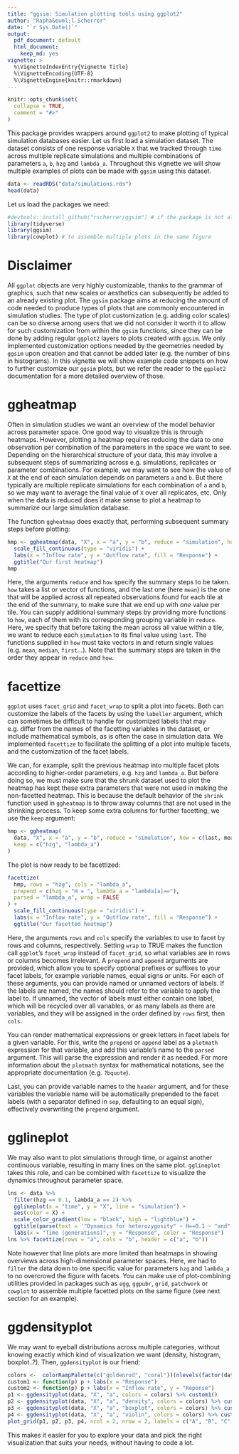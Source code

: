 ```yaml
---
title: "ggsim: Simulation plotting tools using ggplot2"
author: "Rapha&euml;l Scherrer"
date: "`r Sys.Date()`"
output:
  pdf_document: default
  html_document:
    keep_md: yes
vignette: >
  %\VignetteIndexEntry{Vignette Title}
  %\VignetteEncoding{UTF-8}
  %\VignetteEngine{knitr::rmarkdown}
---
```


```r
knitr::opts_chunk$set(
  collapse = TRUE,
  comment = "#>"
)
```

This package provides wrappers around `ggplot2` to make plotting of typical simulation databases easier. Let us first load a simulation dataset. The dataset consists of one response variable `X` that we tracked through `time` across multiple replicate simulations and multiple combinations of parameters `a`, `b`, `hzg` and `lambda_a`. Throughout this vignette we will show multiple examples of plots can be made with `ggsim` using this dataset. 

```r
data <- readRDS("data/simulations.rds")
head(data)
```

Let us load the packages we need:

```r
#devtools::install_github("rscherrer/ggsim") # if the package is not already installed
library(tidyverse)
library(ggsim)
library(cowplot) # to assemble multiple plots in the same figure
```

# Disclaimer

All `ggplot` objects are very highly customizable, thanks to the grammar of graphics, such that new scales or aesthetics can subsequently be added to an already existing plot. The `ggsim` package aims at reducing the amount of code needed to produce types of plots that are commonly encountered in simulation studies. The type of plot customization (e.g. adding color scales) can be so diverse among users that we did not consider it worth it to allow for such customization from within the `ggsim` functions, since they can be done by adding regular `ggplot2` layers to plots created with `ggsim`. We only implemented customization options needed by the geometries needed by `ggsim` upon creation and that cannot be added later (e.g. the number of bins in histograms). In this vignette we will show example code snippets on how to further customize our `ggsim` plots, but we refer the reader to the `ggplot2` documentation for a more detailed overview of those.

# ggheatmap

Often in simulation studies we want an overview of the model behavior across parameter space. One good way to visualize this is through heatmaps. However, plotting a heatmap requires reducing the data to one observation per combination of the parameters in the space we want to see. Depending on the hierarchical structure of your data, this may involve a subsequent steps of summarizing across e.g. simulations, replicates or parameter combinations. For example, we may want to see how the value of `X` at the end of each simulation depends on parameters `a` and `b`. But there typically are multiple replicate simulations for each combination of `a` and `b`, so we may want to average the final value of `X` over all replicates, etc. Only when the data is reduced does it make sense to plot a heatmap to summarize our large simulation database. 

The function `ggheatmap` does exactly that, performing subsequent summary steps before plotting:

```r
hmp <- ggheatmap(data, "X", x = "a", y = "b", reduce = "simulation", how = c(last, mean)) +
  scale_fill_continuous(type = "viridis") +
  labs(x = "Inflow rate", y = "Outflow rate", fill = "Response") +
  ggtitle("Our first heatmap")
hmp
```

Here, the arguments `reduce` and `how` specify the summary steps to be taken. `how` takes a list or vector of functions, and the last one (here `mean`) is the one that will be applied across all repeated observations found for each tile at the end of the summary, to make sure that we end up with *one* value per tile. You can supply additional summary steps by providing more functions to `how`, each of them with its corresponding grouping variable in `reduce`. Here, we specify that before taking the mean across all value within a tile, we want to reduce each `simulation` to its final value using `last`. The functions supplied in `how` must take vectors in and return single values (e.g. `mean`, `median`, `first`...). Note that the summary steps are taken in the order they appear in `reduce` and `how`.

# facettize

`ggplot` uses `facet_grid` and `facet_wrap` to split a plot into facets. Both can customize the labels of the facets by using the `labeller` argument, which can sometimes be difficult to handle for customized labels that may e.g. differ from the names of the facetting variables in the dataset, or include mathematical symbols, as is often the case in simulation data. We implemented `facettize` to facilitate the splitting of a plot into multiple facets, and the customization of the facet labels. 

We can, for example, split the previous heatmap into multiple facet plots according to higher-order parameters, e.g. `hzg` and `lambda_a`. But before doing so, we must make sure that the shrunk dataset used to plot the heatmap has kept these extra parameters that were not used in making the non-facetted heatmap. This is because the default behavior of the `shrink` function used in `ggheatmap` is to throw away columns that are not used in the shrinking process. To keep some extra columns for further facetting, we use the `keep` argument:

```r
hmp <- ggheatmap(
  data, "X", x = "a", y = "b", reduce = "simulation", how = c(last, mean), 
  keep = c("hzg", "lambda_a")
)
```

The plot is now ready to be facettized:

```r
facettize(
  hmp, rows = "hzg", cols = "lambda_a",
  prepend = c(hzg = "H = ", lambda_a = "lambda[a]=="),
  parsed = "lambda_a", wrap = FALSE
) +
  scale_fill_continuous(type = "viridis") +
  labs(x = "Inflow rate", y = "Outflow rate", fill = "Response") +
  ggtitle("Our facetted heatmap")
```


Here, the arguments `rows` and `cols` specify the variables to use to facet by rows and columns, respectively. Setting `wrap` to TRUE makes the function call `ggplot`'s `facet_wrap` instead of `facet_grid`, so what variables are in rows or columns becomes irrelevant. A `prepend` and `append` arguments are provided, which allow you to specify optional prefixes or suffixes to your facet labels, for example variable names, equal signs or units. For each of these arguments, you can provide named or unnamed vectors of labels. If the labels are named, the names should refer to the variable to apply the label to. If unnamed, the vector of labels must either contain one label, which will be recycled over all variables, or as many labels as there are variables, and they will be assigned in the order defined by `rows` first, then `cols`. 

You can render mathematical expressions or greek letters in facet labels for a given variable. For this, write the `prepend` or `append` label as a `plotmath` expression for that variable, and add this variable's name to the `parsed` argument. This will parse the expression and render it as needed. For more information about the `plotmath` syntax for mathematical notations, see the appropriate documentation (e.g. `?bquote`).

Last, you can provide variable names to the `header` argument, and for these variables the variable name will be automatically prepended to the facet labels (with a separator defined in `sep`, defaulting to an equal sign), effectively overwriting the `prepend` argument. 

# gglineplot

We may also want to plot simulations through time, or against another continuous variable, resulting in many lines on the same plot. `gglineplot` takes this role, and can be combined with `facettize` to visualize the dynamics throughout parameter space.

```r
lns <- data %>%
  filter(hzg == 0.1, lambda_a == 2) %>%
  gglineplot(x = "time", y = "X", line = "simulation") + 
  aes(color = X) +
  scale_color_gradient(low = "black", high = "lightblue") +
  ggtitle(parse(text = '"Dynamics for heterozygosity" ~ H==0.1 ~ "and" ~ lambda[a]==2')) +
  labs(x = "Time (generations)", y = "Response", color = "Response")
lns %>% facettize(rows = "a", cols = "b", header = c("a", "b"))
```

Note however that line plots are more limited than heatmaps in showing overviews across high-dimensional parameter spaces. Here, we had to `filter` the data down to one specific value for parameters `hzg` and `lambda_a` to no overcrowd the figure with facets. You can make use of plot-combining utilities provided in packages such as `egg`, `ggpubr`, `grid`, `patchwork` or `cowplot` to assemble multiple facetted plots on the same figure (see next section for an example).

# ggdensityplot

We may want to eyeball distributions across multiple categories, without knowing exactly which kind of visualization we want (density, histogram, boxplot..?). Then, `ggdensityplot` is our friend:

```r
colors <-  colorRampPalette(c("goldenrod", "coral"))(nlevels(factor(data$a)))
custom1 <- function(p) p + labs(x = "Response")
custom2 <- function(p) p + labs(x = "Inflow rate", y = "Reponse")
p1 <- ggdensityplot(data, "X", "a", colors = colors) %>% custom1()
p2 <- ggdensityplot(data, "X", "a", "density", colors = colors) %>% custom1()
p3 <- ggdensityplot(data, "X", "a", "boxplot", colors = colors) %>% custom2()
p4 <- ggdensityplot(data, "X", "a", "violin", colors = colors) %>% custom2()
plot_grid(p1, p2, p3, p4, ncol = 2, nrow = 2, labels = c("A", "B", "C", "D"))
```

This makes it easier for you to explore your data and pick the right visualization that suits your needs, without having to code a lot.
